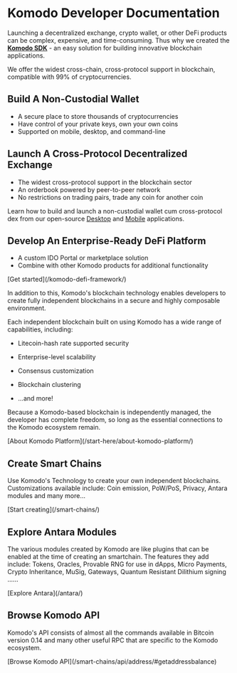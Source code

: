 
# Komodo Developer Documentation

Launching a decentralized exchange, crypto wallet, or other DeFi products can be complex, expensive, and time-consuming. Thus why we created the [<b>Komodo SDK</b>](/start-here/core-technology-discussions/komodo-sdk/) - an easy solution for building innovative blockchain applications.

We offer the widest cross-chain, cross-protocol support in blockchain, compatible with 99% of cryptocurrencies.

## Build A Non-Custodial Wallet

- A secure place to store thousands of cryptocurrencies
- Have control of your private keys, own your own coins
- Supported on mobile, desktop, and command-line

## Launch A Cross-Protocol Decentralized Exchange

- The widest cross-protocol support in the blockchain sector
- An orderbook powered by peer-to-peer network
- No restrictions on trading pairs, trade any coin for another coin

Learn how to build and launch a non-custodial wallet cum cross-protocol dex from our open-source [Desktop](https://github.com/KomodoPlatform/komodo-wallet-desktop) and [Mobile](https://github.com/KomodoPlatform/komodo-wallet-mobile) applications.

## Develop An Enterprise-Ready DeFi Platform

- A custom IDO Portal or marketplace solution
- Combine with other Komodo products for additional functionality

<div className="flex justify-end">
  [Get started](/komodo-defi-framework/)
</div>


In addition to this, Komodo's blockchain technology enables developers to create fully independent blockchains in a secure and highly composable environment.

Each independent blockchain built on using Komodo has a wide range of capabilities, including:

*   Litecoin-hash rate supported security

*   Enterprise-level scalability

*   Consensus customization

*   Blockchain clustering

*   ...and more!

Because a Komodo-based blockchain is independently managed, the developer has complete freedom, so long as the essential connections to the Komodo ecosystem remain.

<div className="flex justify-end">
  [About Komodo Platform](/start-here/about-komodo-platform/)
</div>

 ## Create Smart Chains

Use Komodo's Technology to create your own independent blockchains. Customizations available include: Coin emission, PoW/PoS, Privacy, Antara modules and many more...

<div className="flex justify-end">
  [Start creating](/smart-chains/)
</div>

## Explore Antara Modules

The various modules created by Komodo are like plugins that can be enabled at the time of creating an smartchain. The features they add include: Tokens, Oracles, Provable RNG for use in dApps, Micro Payments, Crypto Inheritance, MuSig, Gateways, Quantum Resistant Dilithium signing ......

<div className="flex justify-end">
  [Explore Antara](/antara/)
</div>

## Browse Komodo API

Komodo's API consists of almost all the commands available in Bitcoin version 0.14 and many other useful RPC that are specific to the Komodo ecosystem.

<div className="flex justify-end">
  [Browse Komodo API](/smart-chains/api/address/#getaddressbalance)
</div> 
